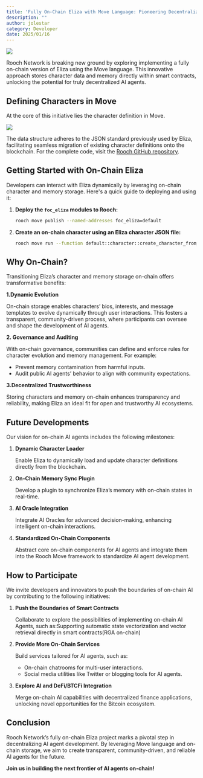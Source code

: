 ```yaml
---
title: 'Fully On-Chain Eliza with Move Language: Pioneering Decentralized AI Agents'
description: ""
author: jolestar
category: Developer
date: 2025/01/16
---
```



<PostHeader />

![](/blog/eliza-with-move/eliza-with-move.jpg)

Rooch Network is breaking new ground by exploring implementing a fully on-chain version of Eliza using the Move language. This innovative approach stores character data and memory directly within smart contracts, unlocking the potential for truly decentralized AI agents. 

## Defining Characters in Move

At the core of this initiative lies the character definition in Move.

![](/blog/eliza-with-move/code.png)

The data structure adheres to the JSON standard previously used by Eliza, facilitating seamless migration of existing character definitions onto the blockchain. For the complete code, visit the [Rooch GitHub repository](https://github.com/rooch-network/rooch/tree/main/examples/foc_eliza).

## Getting Started with On-Chain Eliza

Developers can interact with Eliza dynamically by leveraging on-chain character and memory storage. Here's a quick guide to deploying and using it:

1. **Deploy the `foc_eliza` modules to Rooch:**
    
    ```bash
    rooch move publish --named-addresses foc_eliza=default
    ```
    
2. **Create an on-chain character using an Eliza character JSON file:**
    
    ```bash
    rooch move run --function default::character::create_character_from_json --args file:../../../eliza/characters/dobby.character.json
    ```

## Why On-Chain?

Transitioning Eliza’s character and memory storage on-chain offers transformative benefits:

**1.Dynamic Evolution**

On-chain storage enables characters’ bios, interests, and message templates to evolve dynamically through user interactions. This fosters a transparent, community-driven process, where participants can oversee and shape the development of AI agents.

**2. Governance and Auditing**

With on-chain governance, communities can define and enforce rules for character evolution and memory management. For example:

- Prevent memory contamination from harmful inputs.
- Audit public AI agents’ behavior to align with community expectations.

**3.Decentralized Trustworthiness**

Storing characters and memory on-chain enhances transparency and reliability, making Eliza an ideal fit for open and trustworthy AI ecosystems.

## Future Developments

Our vision for on-chain AI agents includes the following milestones:

1. **Dynamic Character Loader**
    
    Enable Eliza to dynamically load and update character definitions directly from the blockchain.
    
2. **On-Chain Memory Sync Plugin**
    
    Develop a plugin to synchronize Eliza’s memory with on-chain states in real-time.
    
3. **AI Oracle Integration**
    
    Integrate AI Oracles for advanced decision-making, enhancing intelligent on-chain interactions.
    
4. **Standardized On-Chain Components**
    
    Abstract core on-chain components for AI agents and integrate them into the Rooch Move framework to standardize AI agent development.

## How to Participate

We invite developers and innovators to push the boundaries of on-chain AI by contributing to the following initiatives:

1. **Push the Boundaries of Smart Contracts**
    
    Collaborate to explore the possibilities of implementing on-chain AI Agents, such as:Supporting automatic state vectorization and vector retrieval directly in smart contracts(RGA on-chain)
    
2. **Provide More On-Chain Services**
    
    Build services tailored for AI agents, such as:
    
    - On-chain chatrooms for multi-user interactions.
    - Social media utilities like Twitter or blogging tools for AI agents.

3. **Explore AI and DeFi/BTCFi Integration**
    
    Merge on-chain AI capabilities with decentralized finance applications, unlocking novel opportunities for the Bitcoin ecosystem.

## Conclusion

Rooch Network’s fully on-chain Eliza project marks a pivotal step in decentralizing AI agent development. By leveraging Move language and on-chain storage, we aim to create transparent, community-driven, and reliable AI agents for the future.

**Join us in building the next frontier of AI agents on-chain!**
